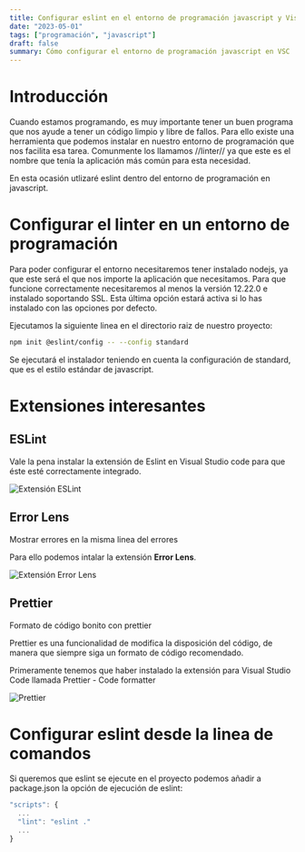 ```yaml
---
title: Configurar eslint en el entorno de programación javascript y Visual Studio Code
date: "2023-05-01"
tags: ["programación", "javascript"]
draft: false
summary: Cómo configurar el entorno de programación javascript en VSC
---
```


# Introducción

Cuando estamos programando, es muy importante tener un buen programa que nos ayude a tener un código limpio y libre de fallos. Para ello existe una herramienta que podemos instalar en nuestro entorno de programación que nos facilita esa tarea. Comunmente los llamamos //linter// ya que este es el nombre que tenía la aplicación más común para esta necesidad.

En esta ocasión utlizaré eslint dentro del entorno de programación en javascript.

# Configurar el linter en un entorno de programación

Para poder configurar el entorno necesitaremos tener instalado nodejs, ya que este será el que nos importe la aplicación que necesitamos. Para que funcione correctamente necesitaremos al menos la versión 12.22.0 e instalado soportando SSL. Esta última opción estará activa si lo has instalado con las opciones por defecto.

Ejecutamos la siguiente linea en el directorio raiz de nuestro proyecto:

```bash
npm init @eslint/config -- --config standard
```

Se ejecutará el instalador teniendo en cuenta la configuración de standard, que es el estilo estándar de javascript.

# Extensiones interesantes

## ESLint

Vale la pena instalar la extensión de Eslint en Visual Studio code para que éste esté correctamente integrado.

![Extensión ESLint](/static/images/2023-05-01-09-54-11.png)

## Error Lens

Mostrar errores en la misma linea del errores

Para ello podemos intalar la extensión **Error Lens**.

![Extensión Error Lens](/static/images/2023-05-01-09-50-19.png)

## Prettier

Formato de código bonito con prettier

Prettier es una funcionalidad de modifica la disposición del código, de manera que siempre siga un formato de código recomendado.

Primeramente tenemos que haber instalado la extensión para Visual Studio Code llamada Prettier - Code formatter

![Prettier](/static/images/2023-05-01-09-24-15.png)

# Configurar eslint desde la linea de comandos

Si queremos que eslint se ejecute en el proyecto podemos añadir a package.json la opción de ejecución de eslint:

```javascript
"scripts": {
  ...
  "lint": "eslint ."
  ...
}
```
